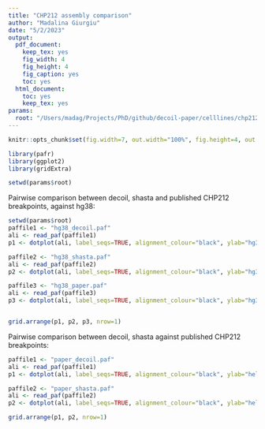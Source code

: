```yaml
---
title: "CHP212 assembly comparison"
author: "Madalina Giurgiu"
date: "5/2/2023"
output: 
  pdf_document:
    keep_tex: yes
    fig_width: 4
    fig_height: 4
    fig_caption: yes
    toc: yes
  html_document: 
    toc: yes
    keep_tex: yes 
params:
  root: "/Users/madag/Projects/PhD/github/decoil-paper/celllines/chp212"
---
```


```r
knitr::opts_chunk$set(fig.width=7, out.width="100%", fig.height=4, out.height="100%")

library(pafr)
library(ggplot2)
library(gridExtra)

setwd(params$root)

```

Pairwise comparison between decoil, shasta and published CHP212 breakpoints, against hg38:

```r

setwd(params$root)
paffile1 <- "hg38_decoil.paf"
ali <- read_paf(paffile1)
p1 <- dotplot(ali, label_seqs=TRUE, alignment_colour="black", ylab="hg38", xlab="decoil")  + theme_bw()

paffile2 <- "hg38_shasta.paf"
ali <- read_paf(paffile2)
p2 <- dotplot(ali, label_seqs=TRUE, alignment_colour="black", ylab="hg38", xlab="shasta")  + theme_bw()

paffile3 <- "hg38_paper.paf"
ali <- read_paf(paffile3)
p3 <- dotplot(ali, label_seqs=TRUE, alignment_colour="black", ylab="hg38", xlab="helmsauer_etal_2020")  + theme_bw()


grid.arrange(p1, p2, p3, nrow=1)
```
Pairwise comparison between decoil, shasta against published CHP212 breakpoints:

```r

paffile1 <- "paper_decoil.paf"
ali <- read_paf(paffile1)
p1 <- dotplot(ali, label_seqs=TRUE, alignment_colour="black", ylab="helmsauer_etal_2020", xlab="decoil")  + theme_bw()

paffile2 <- "paper_shasta.paf"
ali <- read_paf(paffile2)
p2 <- dotplot(ali, label_seqs=TRUE, alignment_colour="black", ylab="helmsauer_etal_2020", xlab="shasta")  + theme_bw()

grid.arrange(p1, p2, nrow=1)

```
